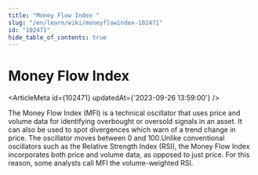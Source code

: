 ```yaml
---
title: "Money Flow Index "
slug: "/en/learn/wiki/moneyflowindex-102471"
id: "102471"
hide_table_of_contents: true
---
```



# Money Flow Index 

<ArticleMeta id={102471} updatedAt={'2023-09-26 13:59:00'} />
<div className='border-solid border-b border-t-0 my-4 border-[var(--ifm-color-gray-300)]' />

The Money Flow Index (MFI) is a technical oscillator that uses price and volume data for identifying overbought or oversold signals in an asset. It can also be used to spot divergences which warn of a trend change in price. The oscillator moves between 0 and 100.Unlike conventional oscillators such as the Relative Strength Index (RSI), the Money Flow Index incorporates both price and volume data, as opposed to just price. For this reason, some analysts call MFI the volume-weighted RSI.
